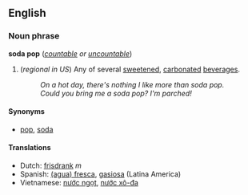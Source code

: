 ==English==
===Noun phrase===
'''soda pop''' (''[[countable]] or [[uncountable]]'')

# (''regional in US'') Any of several [[sweeten]]ed, [[carbonated]] [[beverage]]s.
#: ''On a hot day, there's nothing I like more than soda pop.''
#: ''Could you bring me a soda pop?  I'm parched!''

====Synonyms====
*[[pop]], [[soda]]

====Translations====
*Dutch: [[frisdrank]] ''m''
*Spanish: [[fresca|(agua) fresca]], [[gasiosa]] (Latina America) <!-- I don't think ''fresh water'' is the correct translation either. I don't know how they would call it in Spain though -->
*Vietnamese: [[nước ngọt]], [[nước xô-đa]]